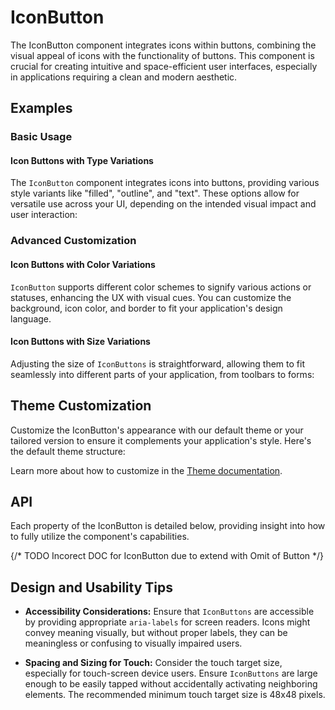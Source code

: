 
<Meta of={IconButtonStories} />

# IconButton
The IconButton component integrates icons within buttons, combining the visual appeal of icons with the functionality of buttons.
This component is crucial for creating intuitive and space-efficient user interfaces, especially in applications requiring a clean and modern aesthetic.
## Examples
### Basic Usage
#### Icon Buttons with Type Variations
The `IconButton` component integrates icons into buttons, providing various style variants like "filled", "outline", and "text".
These options allow for versatile use across your UI, depending on the intended visual impact and user interaction:
<Canvas sourceState="shown" of={IconButtonStories.Variants} />

### Advanced Customization
#### Icon Buttons with Color Variations
`IconButton` supports different color schemes to signify various actions or statuses, enhancing the UX with visual cues.
You can customize the background, icon color, and border to fit your application's design language.
<Canvas of={IconButtonStories.ColorsBackground} />
<Canvas of={IconButtonStories.ColorsIcons} />
<Canvas of={IconButtonStories.ColorsOutline} />

#### Icon Buttons with Size Variations
Adjusting the size of `IconButtons` is straightforward, allowing them to fit seamlessly into different parts of your application, from toolbars to forms:
<Canvas of={IconButtonStories.Sizes} />


## Theme Customization
Customize the IconButton's appearance with our default theme or your tailored version to ensure it complements your application's style.
Here's the default theme structure:
<ThemeRender theme={buttonTheme} />

Learn more about how to customize in the [Theme documentation](/docs/theme/getting-started).

## API
Each property of the IconButton is detailed below, providing insight into how to fully utilize the component's capabilities.

{/* TODO Incorect DOC for IconButton due to extend with Omit of Button */}
<PropsTable name="Button" />

## Design and Usability Tips
- **Accessibility Considerations:** Ensure that `IconButtons` are accessible by providing appropriate `aria-labels` for screen readers.
Icons might convey meaning visually, but without proper labels, they can be meaningless or confusing to visually impaired users.

- **Spacing and Sizing for Touch:** Consider the touch target size, especially for touch-screen device users.
Ensure `IconButtons` are large enough to be easily tapped without accidentally activating neighboring elements.
The recommended minimum touch target size is 48x48 pixels.
